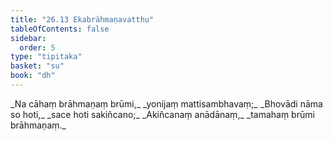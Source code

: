 ```yaml
---
title: "26.13 Ekabrāhmaṇavatthu"
tableOfContents: false
sidebar:
  order: 5
type: "tipitaka"
basket: "su"
book: "dh"
---
```



<DynamicBreadcrumb />

<Division number="396" book="dh" bookNo="18" page="70">

<Paragraph number="424" type="verses" book="dh">
_Na cāhaṃ brāhmaṇaṃ brūmi,_  
_yonijaṃ mattisambhavaṃ;_  
_Bhovādi nāma so hoti,_  
_sace hoti sakiñcano;_  
_Akiñcanaṃ anādānaṃ,_  
_tamahaṃ brūmi brāhmaṇaṃ._
</Paragraph>
</Division>